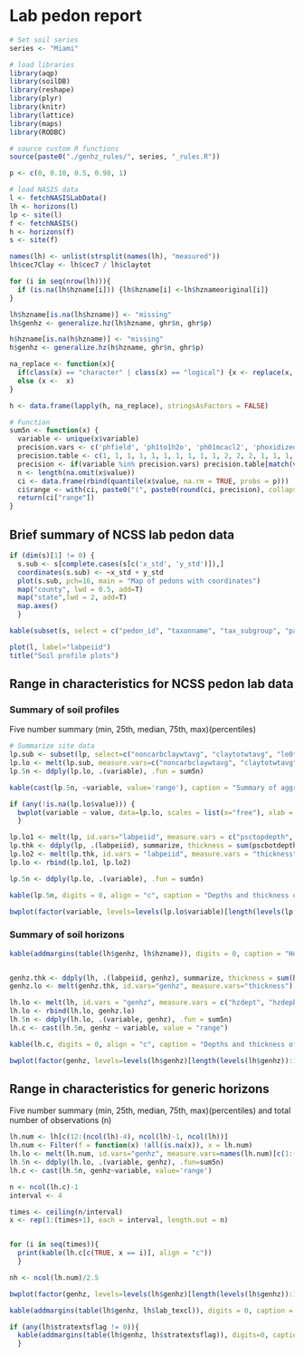 # Lab pedon report
```{r enter soil series name}
# Set soil series
series <- "Miami"
```

```{r load packages, include=FALSE}
# load libraries
library(aqp)
library(soilDB)
library(reshape)
library(plyr)
library(knitr)
library(lattice)
library(maps)
library(RODBC)
```

```{r fetch and format, load-data, echo=FALSE, warning=FALSE}
# source custom R functions
source(paste0("./genhz_rules/", series, "_rules.R"))

p <- c(0, 0.10, 0.5, 0.90, 1)

# load NASIS data
l <- fetchNASISLabData()
lh <- horizons(l)
lp <- site(l)
f <- fetchNASIS()
h <- horizons(f)
s <- site(f)

names(lh) <- unlist(strsplit(names(lh), "measured"))
lh$cec7Clay <- lh$cec7 / lh$claytot

for (i in seq(nrow(lh))){
  if (is.na(lh$hzname[i])) {lh$hzname[i] <-lh$hznameoriginal[i]}
}

lh$hzname[is.na(lh$hzname)] <- "missing"
lh$genhz <- generalize.hz(lh$hzname, ghr$n, ghr$p)

h$hzname[is.na(h$hzname)] <- "missing"
h$genhz <- generalize.hz(h$hzname, ghr$n, ghr$p)

na_replace <- function(x){
  if(class(x) == "character" | class(x) == "logical") {x <- replace(x, is.na(x) | x == "NA", "missing")} 
  else (x <-  x)
}

h <- data.frame(lapply(h, na_replace), stringsAsFactors = FALSE)

# Function
sum5n <- function(x) {
  variable <- unique(x$variable)
  precision.vars <- c('phfield', 'ph1to1h2o', 'ph01mcacl2', 'phoxidized', 'ph2osoluble', 'ecec', 'cec7', 'cecsumcations', 'sumbases', 'extracid', 'dbthirdbar', 'dbovendry', 'wthirdbarclod', 'wfifteenbar', 'wretentiondiffws', 'wfifteenbartoclay', 'cec7Clay')
  precision.table <- c(1, 1, 1, 1, 1, 1, 1, 1, 1, 1, 2, 2, 2, 1, 1, 1, 1, 2)
  precision <- if(variable %in% precision.vars) precision.table[match(variable, precision.vars)] else 0
  n <- length(na.omit(x$value))
  ci <- data.frame(rbind(quantile(x$value, na.rm = TRUE, probs = p)))
  ci$range <- with(ci, paste0("(", paste0(round(ci, precision), collapse=", "), ")", "(", n, ")")) # add 'range' column for pretty-printing
  return(ci["range"])
}
```


## Brief summary of NCSS lab pedon data
```{r plot of pedons and locations, echo=FALSE}
if (dim(s)[1] != 0) {
  s.sub <- s[complete.cases(s[c('x_std', 'y_std')]),]
  coordinates(s.sub) <- ~x_std + y_std
  plot(s.sub, pch=16, main = "Map of pedons with coordinates")
  map("county", lwd = 0.5, add=T)
  map("state",lwd = 2, add=T)
  map.axes()
  }
```

```{r format site data, echo=FALSE, warnings=FALSE, results='asis'}
kable(subset(s, select = c("pedon_id", "taxonname", "tax_subgroup", "part_size_class", "pedon_type", "describer")))

plot(l, label="labpeiid")
title("Soil profile plots")
```


## Range in characteristics for NCSS pedon lab data
### Summary of soil profiles
Five number summary (min, 25th, median, 75th, max)(percentiles)
```{r, echo=FALSE, results='asis'}
# Summarize site data
lp.sub <- subset(lp, select=c("noncarbclaywtavg", "claytotwtavg", "le0to100", "wf0175wtavgpsc", "volfractgt2wtavg", "cec7clayratiowtavg"))
lp.lo <- melt(lp.sub, measure.vars=c("noncarbclaywtavg", "claytotwtavg", "le0to100", "wf0175wtavgpsc", "volfractgt2wtavg", "cec7clayratiowtavg"))
lp.5n <- ddply(lp.lo, .(variable), .fun = sum5n)

kable(cast(lp.5n, ~variable, value='range'), caption = "Summary of aggregate profile attributes")

if (any(!is.na(lp.lo$value))) {
  bwplot(variable ~ value, data=lp.lo, scales = list(x="free"), xlab = "percent", main = "Boxplots of aggregate profile attributes")
  }         

lp.lo1 <- melt(lp, id.vars="labpeiid", measure.vars = c("psctopdepth", "pscbotdepth"))
lp.thk <- ddply(lp, .(labpeiid), summarize, thickness = sum(pscbotdepth - psctopdepth))
lp.lo2 <- melt(lp.thk, id.vars = "labpeiid", measure.vars = "thickness")
lp.lo <- rbind(lp.lo1, lp.lo2)

lp.5n <- ddply(lp.lo, .(variable), .fun = sum5n)

kable(lp.5n, digits = 0, align = "c", caption = "Depths and thickness of particle size control section (min, 25th, median, 75th, max)(n)")

bwplot(factor(variable, levels=levels(lp.lo$variable)[length(levels(lp.lo$variable)):1]) ~ value|variable, data=lp.lo, scales=list(x="free"), xlab="cm", horizontal=T, main = "Boxplots of particle size control section depths and thickness")          

```


### Summary of soil horizons

```{r, echo=FALSE, results='asis'}
kable(addmargins(table(lh$genhz, lh$hzname)), digits = 0, caption = "Horizon designations vs generic horizon designations (counts)")


genhz.thk <- ddply(lh, .(labpeiid, genhz), summarize, thickness = sum(hzdepb - hzdept))
genhz.lo <- melt(genhz.thk, id.vars="genhz", measure.vars="thickness")

lh.lo <- melt(lh, id.vars = "genhz", measure.vars = c("hzdept", "hzdepb"))
lh.lo <- rbind(lh.lo, genhz.lo)
lh.5n <- ddply(lh.lo, .(variable, genhz), .fun = sum5n)
lh.c <- cast(lh.5n, genhz ~ variable, value = "range")

kable(lh.c, digits = 0, align = "c", caption = "Depths and thickness of generic horizons (min, 25th, median, 75th, max)(n)")

bwplot(factor(genhz, levels=levels(lh$genhz)[length(levels(lh$genhz)):1]) ~ value|variable, data=lh.lo, scales=list(x="free"), xlab="cm", horizontal=T, main = "Boxplots of horizon depths and thickness")          
```        


## Range in characteristics for generic horizons 
Five number summary (min, 25th, median, 75th, max)(percentiles) and total number of observations (n)

```{r, echo=FALSE, results='asis'}

lh.num <- lh[c(12:(ncol(lh)-4), ncol(lh)-1, ncol(lh))]
lh.num <- Filter(f = function(x) !all(is.na(x)), x = lh.num)
lh.lo <- melt(lh.num, id.vars="genhz", measure.vars=names(lh.num)[c(1:(ncol(lh.num)-1))])
lh.5n <- ddply(lh.lo, .(variable, genhz), .fun=sum5n)
lh.c <- cast(lh.5n, genhz~variable, value='range')

n <- ncol(lh.c)-1
interval <- 4

times <- ceiling(n/interval)
x <- rep(1:(times+1), each = interval, length.out = n)


for (i in seq(times)){
  print(kable(lh.c[c(TRUE, x == i)], align = "c"))
  }

nh <- ncol(lh.num)/2.5
```

```{r, echo=FALSE, fig.height=nh}
bwplot(factor(genhz, levels=levels(lh$genhz)[length(levels(lh$genhz)):1]) ~ value|variable, data = rbind(lh.lo), scales=list(x="free"), main = "Box plots of numeric variables by generic horizon")          
```

```{r, echo=FALSE, results='asis'}
kable(addmargins(table(lh$genhz, lh$lab_texcl)), digits = 0, caption = "Texture by generic horizon")

if (any(lh$stratextsflag != 0)){
  kable(addmargins(table(lh$genhz, lh$stratextsflag)), digits=0, caption = "Stratified flag by generic horizon")
  }

```



